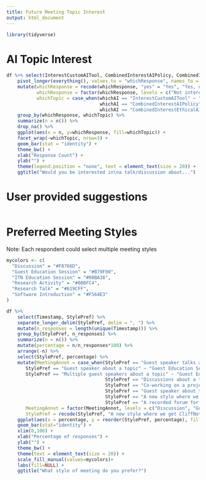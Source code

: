 ```yaml
---
title: Future Meeting Topic Interest
output: html_document
---
```


```r
library(tidyverse)
```


# AI Topic Interest

```r
df %>% select(InterestCustomAITool, CombinedInterestAIPolicy, CombinedInterestEthicalAI) %>%
    pivot_longer(everything(), values_to = "whichResponse", names_to = "whichAI") %>%
    mutate(whichResponse = recode(whichResponse, "yes" = "Yes", "Yes, definitely" = "Yes"),
           whichResponse = factor(whichResponse, levels = c("Not interested", "Maybe", "Yes")),
           whichTopic = case_when(whichAI == "InterestCustomAITool" ~ "Tools and infrastructure for building custom AI tools",
                                  whichAI == "CombinedInterestAIPolicy" ~ "Policy and regulation related to AI",
                                  whichAI == "CombinedInterestEthicalAI" ~ "Ethical usage and development of AI for scientific research")) %>%
    group_by(whichResponse, whichTopic) %>%
    summarize(n = n()) %>%
    drop_na() %>%
    ggplot(aes(x = n, y=whichResponse, fill=whichTopic)) +
    facet_wrap(~whichTopic, nrow=3) +
    geom_bar(stat = "identity") +
    theme_bw() +
    xlab("Response Count") +
    ylab("") +
    theme(legend.position = "none", text = element_text(size = 20)) +
    ggtitle("Would you be interested in\na talk/discussion about...")
```

# User provided suggestions

```r



```

# Preferred Meeting Styles

Note: Each respondent could select multiple meeting styles

```r
mycolors <- c(
  "Discussion" = "#F8766D",
  "Guest Education Session" = "#B79F00",
  "ITN Education Session" = "#00BA38",
  "Research Activity" = "#00BFC4",
  "Research Talk" = "#619CFF",
  "Software Introduction" = "#F564E3"
)

df %>%
    select(Timestamp, StylePref) %>%
    separate_longer_delim(StylePref, delim = ", ") %>%
    mutate(n_responses = length(unique(Timestamp))) %>%
    group_by(StylePref, n_responses) %>%
    summarize(n = n()) %>%
    mutate(percentage = n/n_responses*100) %>%
    arrange(-n) %>%
    select(StylePref, percentage) %>%
    mutate(MeetingAnnot = case_when(StylePref == "Guest speaker talks about a course or training resource" ~ "Guest Education Session",
       StylePref == "Guest speaker about a topic" ~ "Guest Education Session",
       StylePref == "Multiple guest speakers about a topic" ~ "Guest Education Session",
                                    StylePref == "Discussions about a topic" ~ "Discussion",
                                    StylePref == "Co-working on a project like a manuscript" ~ "Research Activity",
                                    StylePref == "Guest speaker about their research" ~ "Research Talk",
                                    StylePref == "A new style where we get CliffNote presentations on books of interest" ~ "ITN Education Session",
                                    StylePref == "A recorded forum for a podcast episode where cancer informatics topics are discussed" ~ "Discussion"),
       MeetingAnnot = factor(MeetingAnnot, levels = c("Discussion", "Guest Education Session", "ITN Education Session", "Research Activity", "Research Talk", "Software Introduction")),
       StylePref = recode(StylePref, "A new style where we get CliffNote presentations on books of interest" = "A new style: CliffNote presentations\non books of interest", "A recorded forum for a podcast episode where cancer informatics topics are discussed" = "A recorded forum for a podcast episode\nwhere cancer informatics topics are discussed", "Guest speaker talks about a course or training resource" = "Guest speaker talks about\na course or training resource")) %>%
    ggplot(aes(x = percentage, y = reorder(StylePref, percentage), fill=MeetingAnnot)) +
    geom_bar(stat="identity") +
    xlim(0,100) +
    xlab("Percentage of responses") +
    ylab("") +
    theme_bw() +
    theme(text = element_text(size = 20)) +
    scale_fill_manual(values=mycolors)+
    labs(fill=NULL) +
    ggtitle("What style of meeting do you prefer?")
```